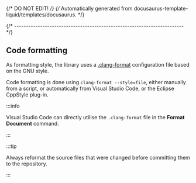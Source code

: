 {/* DO NOT EDIT! */}
{/* Automatically generated from docusaurus-template-liquid/templates/docusaurus. */}

{/* ------------------------------------------------------------------------ */}

## Code formatting

As formatting style, the library uses a
[.clang-format](https://clang.llvm.org/docs/ClangFormat.html)
configuration file based on the GNU style.

Code formatting is done using `clang-format --style=file`, either manually
from a script, or automatically from Visual Studio Code, or the Eclipse
CppStyle plug-in.

:::info

Visual Studio Code can directly utilise the `.clang-format` file in the
**Format Document** command.

:::

:::tip

Always reformat the source files that were changed before committing
them to the repository.

:::
